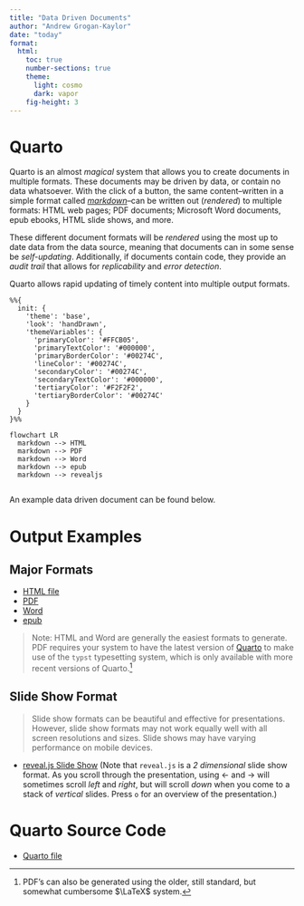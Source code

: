 ```yaml
---
title: "Data Driven Documents"
author: "Andrew Grogan-Kaylor"
date: "today"
format:
  html:
    toc: true
    number-sections: true
    theme:
      light: cosmo
      dark: vapor
    fig-height: 3
---
```


# Quarto

Quarto is an almost *magical* system that allows you to create documents in multiple formats. These documents may be driven by data, or contain no data whatsoever. With the click of a button, the same content--written in a simple format called [*markdown*](markdown.html)--can be written out (*rendered*) to multiple formats: HTML web pages; PDF documents; Microsoft Word documents, epub ebooks, HTML slide shows, and more.  

These different document formats will be *rendered* using the most up to date data from the data source, meaning that documents can in some sense be *self-updating*. Additionally, if documents contain code, they provide an *audit trail* that allows for *replicability* and *error detection*.

Quarto allows rapid updating of timely content into multiple output formats. 

```mermaid
%%{
  init: {
    'theme': 'base',
    'look': 'handDrawn',
    'themeVariables': {
      'primaryColor': '#FFCB05',
      'primaryTextColor': '#000000',
      'primaryBorderColor': '#00274C',
      'lineColor': '#00274C',
      'secondaryColor': '#00274C',
      'secondaryTextColor': '#000000',
      'tertiaryColor': '#F2F2F2',
      'tertiaryBorderColor': '#00274C'
    }
  }
}%%

flowchart LR
  markdown --> HTML
  markdown --> PDF
  markdown --> Word
  markdown --> epub
  markdown --> revealjs
  
```

An example data driven document can be found below.

# Output Examples

## Major Formats

* [HTML file](data-driven-document-demo.html)
* [PDF](data-driven-document-demo.pdf)
* [Word](data-driven-document-demo.docx)
* [epub](data-driven-document-demo.epub)

> Note: HTML and Word are generally the easiest formats to generate. PDF requires your system to have the latest version of  [Quarto](https://quarto.org/) to make use of the `typst` typesetting system, which is only available with more recent versions of Quarto.[^LaTeX]  

[^LaTeX]: PDF's can also be generated using the older, still standard, but somewhat cumbersome $\LaTeX$ system.

## Slide Show Format

> Slide show formats can be beautiful and effective for presentations. However, slide show formats may not work equally well with all screen resolutions and sizes. Slide shows may have varying performance on mobile devices.

* [reveal.js Slide Show](data-driven-document-demo-revealjs.html) (Note that `reveal.js` is a *2 dimensional* slide show format. As you scroll through the presentation, using &#8592; and &#8594; will sometimes scroll *left* and *right*, but will scroll *down* when you come to a stack of *vertical* slides. Press `o` for an overview of the presentation.)

# Quarto Source Code

* [Quarto file](https://github.com/agrogan1/dataviz/blob/master/data-driven-document-demo/data-driven-document-demo.qmd)




